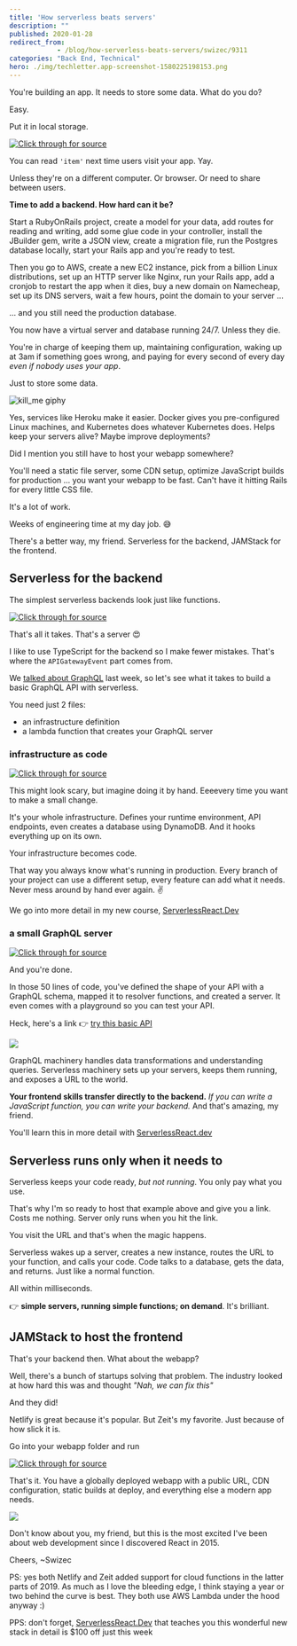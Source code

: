 ```yaml
---
title: 'How serverless beats servers'
description: ""
published: 2020-01-28
redirect_from: 
            - /blog/how-serverless-beats-servers/swizec/9311
categories: "Back End, Technical"
hero: ./img/techletter.app-screenshot-1580225198153.png
---
```

You're building an app. It needs to store some data. What do you do?





Easy.



Put it in local storage.



[![Click through for source](./img/techletter.app-screenshot-1580225198153.png)](https://carbon.now.sh/?bg=rgba(255,255,255,1)&t=seti&l=javascript&ds=true&wc=true&wa=true&pv=48px&ph=32px&ln=false&code=localStorage.setItem(%0A%09'item'%2C%20%0A%09JSON.stringify(%7B%22property1%22%3A%202%2C%20%22property2%22%3A%203%7D)%0A))



You can read `'item'` next time users visit your app. Yay.



Unless they're on a different computer. Or browser. Or need to share between users.



**Time to add a backend. How hard can it be?**



Start a RubyOnRails project, create a model for your data, add routes for reading and writing, add some glue code in your controller, install the JBuilder gem, write a JSON view, create a migration file, run the Postgres database locally, start your Rails app and you're ready to test.



Then you go to AWS, create a new EC2 instance, pick from a billion Linux distributions, set up an HTTP server like Nginx, run your Rails app, add a cronjob to restart the app when it dies, buy a new domain on Namecheap, set up its DNS servers, wait a few hours, point the domain to your server ...



... and you still need the production database.



You now have a virtual server and database running 24/7. Unless they die.



You're in charge of keeping them up, maintaining configuration, waking up at 3am if something goes wrong, and paying for every second of every day _even if nobody uses your app_.



Just to store some data.



![kill_me giphy](./img/media-jSxK33dwEMbkY-giphy.gif)



Yes, services like Heroku make it easier. Docker gives you pre-configured Linux machines, and Kubernetes does whatever Kubernetes does. Helps keep your servers alive? Maybe improve deployments?



Did I mention you still have to host your webapp somewhere?



You'll need a static file server, some CDN setup, optimize JavaScript builds for production ... you want your webapp to be fast. Can't have it hitting Rails for every little CSS file.



It's a lot of work.



Weeks of engineering time at my day job. 😅



There's a better way, my friend. Serverless for the backend, JAMStack for the frontend.



## Serverless for the backend



The simplest serverless backends look just like functions.



[![Click through for source](./img/techletter.app-screenshot-1580225198140.png)](https://carbon.now.sh/?bg=rgba(255,255,255,1)&t=seti&l=typescript&ds=true&wc=true&wa=true&pv=48px&ph=32px&ln=false&code=export%20const%20handler%20%3D%20async%20(event%3A%20APIGatewayEvent)%20%3D%3E%20%7B%0A%09return%20%7B%0A%09%09statusCode%3A%20200%2C%0A%09%09body%3A%20%22Hello%20%F0%9F%91%8B%22%0A%09%7D%3B%0A%7D%3B)



That's all it takes. That's a server 😍



I like to use TypeScript for the backend so I make fewer mistakes. That's where the `APIGatewayEvent` part comes from.



We [talked about GraphQL](https://serverlessreact.dev/#how-graphql-blows-rest-out-of-the-water) last week, so let's see what it takes to build a basic GraphQL API with serverless.



You need just 2 files:



- an infrastructure definition
- a lambda function that creates your GraphQL server



### infrastructure as code



[![Click through for source](./img/techletter.app-screenshot-1580225198202.png)](<https://carbon.now.sh/?bg=rgba(255,255,255,1)&t=seti&l=yaml&ds=true&wc=true&wa=true&pv=48px&ph=32px&ln=false&code=service%3A%20smol-graphql%0A%0A%23%20Define%20provider%20and%20runtime%0Aprovider%3A%0A%20%20%20%20name%3A%20aws%0A%20%20%20%20runtime%3A%20nodejs12.x%0A%20%20%20%20stage%3A%20dev%0A%20%20%20%20%23%20these%20are%20env%20vars%0A%20%20%20%20environment%3A%0A%20%20%20%20%20%20%20%20ITEM_TABLE%3A%20%24%7Bself%3Aservice%7D-items-%24%7Bself%3Aprovider.stage%7D%0A%20%20%20%20%23%20AWS%20is%20strict%20about%20permissions%20%3A)%0A%20%20%20%20iamRoleStatements%3A%0A%20%20%20%20%20%20%20%20-%20Effect%3A%20Allow%0A%20%20%20%20%20%20%20%20%20%20Action%3A%0A%20%20%20%20%20%20%20%20%20%20%20%20%20%20-%20dynamodb%3AQuery%0A%20%20%20%20%20%20%20%20%20%20%20%20%20%20-%20dynamodb%3AScan%0A%20%20%20%20%20%20%20%20%20%20%20%20%20%20-%20dynamodb%3AGetItem%0A%20%20%20%20%20%20%20%20%20%20%20%20%20%20-%20dynamodb%3APutItem%0A%20%20%20%20%20%20%20%20%20%20%20%20%20%20-%20dynamodb%3AUpdateItem%0A%20%20%20%20%20%20%20%20%20%20%20%20%20%20-%20dynamodb%3ADeleteItem%0A%20%20%20%20%20%20%20%20%20%20Resource%3A%20%22arn%3Aaws%3Adynamodb%3A%24%7Bopt%3Aregion%2C%20self%3Aprovider.region%7D%3A*%3Atable%2F%24%7Bself%3Aprovider.environment.ITEM_TABLE%7D%22%0A%20%20%20%20%20%20%20%20%20%20%0A%23%20define%20a%20%2Fgraphql%20function%0Afunctions%3A%0A%20%20%20%20graphql%3A%0A%20%20%20%20%20%20%20%20handler%3A%20dist%2Fgraphql.handler%0A%20%20%20%20%20%20%20%20events%3A%0A%20%20%20%20%20%20%20%20%20%20%20%20-%20http%3A%0A%20%20%20%20%20%20%20%20%20%20%20%20%20%20%20%20%20%20path%3A%20graphql%0A%20%20%20%20%20%20%20%20%20%20%20%20%20%20%20%20%20%20method%3A%20GET%0A%20%20%20%20%20%20%20%20%20%20%20%20%20%20%20%20%20%20cors%3A%20true%0A%20%20%20%20%20%20%20%20%20%20%20%20-%20http%3A%0A%20%20%20%20%20%20%20%20%20%20%20%20%20%20%20%20%20%20path%3A%20graphql%0A%20%20%20%20%20%20%20%20%20%20%20%20%20%20%20%20%20%20method%3A%20POST%0A%20%20%20%20%20%20%20%20%20%20%20%20%20%20%20%20%20%20cors%3A%20true%0A%20%20%20%20%20%20%20%20%20%20%20%20%20%20%20%20%20%20%0A%23%20create%20a%20DynamoDB%20table%0Aresources%3A%0A%20%20%20%20Resources%3A%0A%20%20%20%20%20%20%20%20ItemsTable%3A%0A%20%20%20%20%20%20%20%20%20%20%20%20Type%3A%20%22AWS%3A%3ADynamoDB%3A%3ATable%22%0A%20%20%20%20%20%20%20%20%20%20%20%20Properties%3A%0A%20%20%20%20%20%20%20%20%20%20%20%20%20%20%20%20AttributeDefinitions%3A%0A%20%20%20%20%20%20%20%20%20%20%20%20%20%20%20%20%20%20%20%20-%20AttributeName%3A%20itemId%0A%20%20%20%20%20%20%20%20%20%20%20%20%20%20%20%20%20%20%20%20%20%20AttributeType%3A%20S%0A%20%20%20%20%20%20%20%20%20%20%20%20%20%20%20%20KeySchema%3A%0A%20%20%20%20%20%20%20%20%20%20%20%20%20%20%20%20%20%20%20%20-%20AttributeName%3A%20itemId%0A%20%20%20%20%20%20%20%20%20%20%20%20%20%20%20%20%20%20%20%20%20%20KeyType%3A%20HASH%0A%20%20%20%20%20%20%20%20%20%20%20%20%20%20%20%20ProvisionedThroughput%3A%0A%20%20%20%20%20%20%20%20%20%20%20%20%20%20%20%20%20%20%20%20ReadCapacityUnits%3A%201%0A%20%20%20%20%20%20%20%20%20%20%20%20%20%20%20%20%20%20%20%20WriteCapacityUnits%3A%201%0A%20%20%20%20%20%20%20%20%20%20%20%20%20%20%20%20TableName%3A%20%24%7Bself%3Aprovider.environment.ITEM_TABLE%7D>)



This might look scary, but imagine doing it by hand. Eeeevery time you want to make a small change.



It's your whole infrastructure. Defines your runtime environment, API endpoints, even creates a database using DynamoDB. And it hooks everything up on its own.



Your infrastructure becomes code.



That way you always know what's running in production. Every branch of your project can use a different setup, every feature can add what it needs. Never mess around by hand ever again. ✌️



We go into more detail in my new course, [ServerlessReact.Dev](https://serverlessreact.dev)



### a small GraphQL server



[![Click through for source](./img/techletter.app-screenshot-1580225198266.png)](<https://carbon.now.sh/?bg=rgba(255,255,255,1)&t=seti&l=typescript&ds=true&wc=true&wa=true&pv=48px&ph=32px&ln=false&code=%2F%2F%20this%20is%20where%20we%20define%20the%20shape%20of%20our%20API%0Aconst%20schema%20%3D%20gql%60%0A%20%20type%20Item%20%7B%0A%20%20%20%20itemId%3A%20String%0A%20%20%20%20property1%3A%20String%0A%20%20%20%20property2%3A%20String%0A%20%20%7D%0A%20%20type%20Query%20%7B%0A%20%20%20%20item(itemId%3A%20String!)%3A%20Item%0A%20%20%7D%0A%20%20type%20Mutation%20%7B%0A%20%20%20%20createItem(property1%3A%20String%2C%20property2%3A%20String)%3A%20Item%0A%20%20%7D%0A%60%0A%0A%2F%2F%20this%20is%20where%20the%20shape%20maps%20to%20functions%0Aconst%20resolvers%20%3D%20%7B%0A%20%20Query%3A%20%7B%0A%20%20%20%20%2F%2F%20read%20an%20item%20from%20the%20database%20and%20return%0A%20%20%20%20item%3A%20async%20(_%3A%20any%2C%20%7B%20itemId%20%7D%3A%20ItemParams)%20%3D%3E%20%7B%0A%20%20%20%20%20%20const%20result%20%3D%20await%20getItem(%7B%0A%20%20%20%20%20%20%20%20TableName%3A%20process.env.ITEM_TABLE!%2C%0A%20%20%20%20%20%20%20%20Key%3A%20%7B%20itemId%3A%20itemId%20as%20string%20%7D%2C%0A%20%20%20%20%20%20%7D)%0A%20%20%20%20%20%20return%20result.Item%0A%20%20%20%20%7D%2C%0A%20%20%7D%2C%0A%20%20Mutation%3A%20%7B%0A%20%20%20%20%2F%2F%20write%20item%20to%20the%20database%0A%20%20%20%20createItem%3A%20async%20(_%3A%20any%2C%20%7B%20property1%2C%20property2%20%7D%3A%20ItemParams)%20%3D%3E%20%7B%0A%20%20%20%20%20%20const%20itemId%20%3D%20uuidv4()%0A%0A%20%20%20%20%20%20%2F%2F%20this%20is%20a%20little%20repetitive%2C%20but%20there's%20ways%20to%20improve%20%3A)%0A%20%20%20%20%20%20const%20result%20%3D%20await%20updateItem(%7B%0A%20%20%20%20%20%20%20%20TableName%3A%20process.env.ITEM_TABLE!%2C%0A%20%20%20%20%20%20%20%20Key%3A%20%7B%20itemId%20%7D%2C%0A%20%20%20%20%20%20%20%20UpdateExpression%3A%20%22SET%20property1%20%3D%20%3Aproperty1%2C%20property2%20%3D%20%3Aproperty2%22%2C%0A%20%20%20%20%20%20%20%20ExpressionAttributeValues%3A%20%7B%0A%20%20%20%20%20%20%20%20%20%20%22%3Aproperty1%22%3A%20property1%2C%0A%20%20%20%20%20%20%20%20%20%20%22%3Aproperty2%22%3A%20property2%2C%0A%20%20%20%20%20%20%20%20%7D%2C%0A%20%20%20%20%20%20%20%20ReturnValues%3A%20%22ALL_NEW%22%2C%0A%20%20%20%20%20%20%7D)%0A%0A%20%20%20%20%20%20return%20result.Attributes%0A%20%20%20%20%7D%2C%0A%20%20%7D%2C%0A%7D%0A%0A%2F%2F%20Create%20a%20GraphQL%20server%0Aconst%20server%20%3D%20new%20ApolloServer(%7B%20typeDefs%3A%20schema%2C%20resolvers%20%7D)%0A%0Aexport%20const%20handler%20%3D%20server.createHandler(%7B%0A%20%20cors%3A%20%7B%0A%20%20%20%20origin%3A%20%22*%22%2C%20%2F%2F%20for%20security%20in%20production%2C%20lock%20this%20to%20your%20real%20endpoints%0A%20%20%20%20credentials%3A%20true%2C%0A%20%20%7D%2C%0A%7D)>)



And you're done.



In those 50 lines of code, you've defined the shape of your API with a GraphQL schema, mapped it to resolver functions, and created a server. It even comes with a playground so you can test your API.



Heck, here's a link 👉 [try this basic API](https://ix6nvocq5d.execute-api.us-east-1.amazonaws.com/dev/graphql)



[![](./img/6S5Ujkr.gif)](https://ix6nvocq5d.execute-api.us-east-1.amazonaws.com/dev/graphql)



GraphQL machinery handles data transformations and understanding queries. Serverless machinery sets up your servers, keeps them running, and exposes a URL to the world.



**Your frontend skills transfer directly to the backend.** _If you can write a JavaScript function, you can write your backend._ And that's amazing, my friend.



You'll learn this in more detail with [ServerlessReact.dev](https://serverlessreact.dev)



## Serverless runs only when it needs to



Serverless keeps your code ready, _but not running_. You only pay what you use.



That's why I'm so ready to host that example above and give you a link. Costs me nothing. Server only runs when you hit the link.



You visit the URL and that's when the magic happens.



Serverless wakes up a server, creates a new instance, routes the URL to your function, and calls your code. Code talks to a database, gets the data, and returns. Just like a normal function.



All within milliseconds.



👉 **simple servers, running simple functions; on demand**. It's brilliant.



## JAMStack to host the frontend



That's your backend then. What about the webapp?



Well, there's a bunch of startups solving that problem. The industry looked at how hard this was and thought _"Nah, we can fix this"_



And they did!



Netlify is great because it's popular. But Zeit's my favorite. Just because of how slick it is.



Go into your webapp folder and run



[![Click through for source](./img/techletter.app-screenshot-1580225197780.png)](https://carbon.now.sh/?bg=rgba(255,255,255,1)&t=seti&l=null&ds=true&wc=true&wa=true&pv=48px&ph=32px&ln=false&code=now)



That's it. You have a globally deployed webapp with a public URL, CDN configuration, static builds at deploy, and everything else a modern app needs.



![](./img/media-7FyMQm2vBiTjG-giphy.gif)



Don't know about you, my friend, but this is the most excited I've been about web development since I discovered React in 2015.



Cheers, ~Swizec



PS: yes both Netlify and Zeit added support for cloud functions in the latter parts of 2019. As much as I love the bleeding edge, I think staying a year or two behind the curve is best. They both use AWS Lambda under the hood anyway :)



PPS: don't forget, [ServerlessReact.Dev](https://serverlessreact.dev) that teaches you this wonderful new stack in detail is $100 off just this week